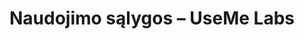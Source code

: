 ﻿---
title: "Naudojimo sąlygos – UseMe Labs"
description: "Naudojimo sąlygos, apibrėžiančios UseMe Labs paslaugos teikimą, atsakomybę ir vartotojų pareigas."
layout: "page"
hero:
  eyebrow: "Sąlygos"
  headline: "Naudojimo sąlygos"
  subheadline: "Sutartinės nuostatos, kurios galioja visiems UseMe Labs naudotojams."
sections:
  - id: "sutartis"
    heading: "Sutarties objektas"
    body: |
      Šios sąlygos reglamentuoja UseMe Labs paslaugų naudojimą, įskaitant agentų platformą, API, dokumentų apdorojimą ir techninį palaikymą.
    bullets:
      - "Paslaugą teikiame tik juridiniams asmenims"
      - "Sąlygos įsigalioja aktyvavus paskyrą arba pasirašius sutartį"
  - id: "naudojimas"
    heading: "Leistinas naudojimas"
    body: |
      Draudžiama naudoti paslaugą neteisėtai veiklai, kenksmingam kodui platinti, nelegaliems duomenims saugoti ar pažeisti intelektinės nuosavybės teises.
  - id: "atsakomybė"
    heading: "Atsakomybės ribos"
    body: |
      UseMe Labs neatsako už netiesioginius nuostolius, prarastą pelną ar duomenų praradimą, nebent kitaip numatyta atskiroje sutartyje. Maksimali atsakomybė neviršija per paskutinius 12 mėn. sumokėtų mokesčių.
  - id: "konfidencialumas"
    heading: "Konfidencialumas"
    body: |
      Abi šalys įsipareigoja saugoti konfidencialią informaciją ir naudoti ją tik sutartiniams tikslams. Konfidencialumo pareigos galioja 3 metus po sutarties nutraukimo.
  - id: "nutraukimas"
    heading: "Nutraukimas"
    body: |
      Klientas gali nutraukti paslaugą bet kada, pateikęs 30 dienų rašytinį pranešimą. Mes galime sustabdyti paslaugą, jei pažeidžiamos sąlygos ar vėluojama atsiskaityti.
  - id: "taikytina-teise"
    heading: "Taikytina teisė ir ginčai"
    body: |
      Sąlygos reglamentuojamos Lietuvos Respublikos teise. Ginčai sprendžiami derybomis, nesutarus – Lietuvos teismuose arba arbitraže, jei tai numatyta sutartyje.
  - id: "pakeitimai"
    heading: "Sąlygų keitimas"
    body: |
      Apie sąlygų pakeitimus informuosime el. paštu ne vėliau kaip prieš 30 dienų. Toliau naudojant paslaugą laikoma, kad sutinkate su atnaujintomis sąlygomis.
---
